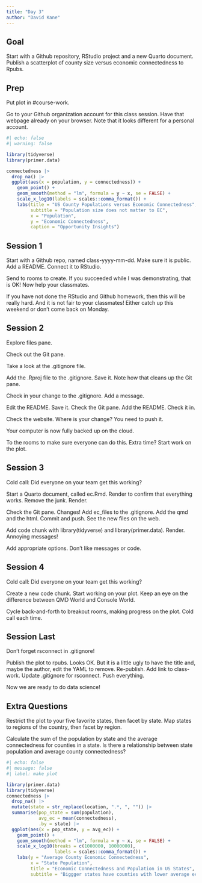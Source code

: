 ```yaml
---
title: "Day 3"
author: "David Kane"
---
```


## Goal

Start with a Github repository, RStudio project and a new Quarto document. Publish a scatterplot of county size versus economic connectedness to Rpubs.

## Prep 

Put plot in #course-work. 

Go to your Github organization account for this class session. Have that webpage already on your browser. Note that it looks different for a personal account.

```r
#| echo: false
#| warning: false

library(tidyverse)
library(primer.data)

connectedness |> 
  drop_na() |> 
  ggplot(aes(x = population, y = connectedness)) +
    geom_point() +
    geom_smooth(method = "lm", formula = y ~ x, se = FALSE) +
    scale_x_log10(labels = scales::comma_format()) +
    labs(title = "US County Populations versus Economic Connectedness",
         subtitle = "Population size does not matter to EC",
         x = "Population",
         y = "Economic Connectedness",
         caption = "Opportunity Insights")
```


## Session 1

Start with a Github repo, named class-yyyy-mm-dd. Make sure it is public. Add a README. Connect it to RStudio.  

Send to rooms to create. If you succeeded while I was demonstrating, that is OK! Now help your classmates.

If you have not done the RStudio and Github homework, then this will be really hard. And it is not fair to your classmates! Either catch up this weekend or don't come back on Monday.

## Session 2

Explore files pane. 

Check out the Git pane.

Take a look at the .gitignore file.

Add the .Rproj file to the .gitignore. Save it. Note how that cleans up the Git pane. 

Check in your change to the .gitignore. Add a message.

Edit the README. Save it. Check the Git pane. Add the README. Check it in.

Check the website. Where is your change? You need to push it.

Your computer is now fully backed up on the cloud. 

To the rooms to make sure everyone can do this. Extra time? Start work on the plot.

## Session 3

Cold call: Did everyone on your team get this working?

Start a Quarto document, called ec.Rmd. Render to confirm that everything works. Remove the junk. Render.

Check the Git pane. Changes! Add ec_files to the .gitignore. Add the qmd and the html. Commit and push. See the new files on the web.

Add code chunk with library(tidyverse) and library(primer.data). Render. Annoying messages! 

Add appropriate options. Don't like messages or code.


## Session 4

Cold call: Did everyone on your team get this working?

Create a new code chunk. Start working on your plot. Keep an eye on the difference between QMD World and Console World. 

Cycle back-and-forth to breakout rooms, making progress on the plot. Cold call each time.

## Session Last

Don't forget rsconnect in .gitignore!

Publish the plot to rpubs. Looks OK. But it is a little ugly to have the title and, maybe the author, edit the YAML to remove. Re-publish. Add link to class-work. Update .gitignore for rsconnect. Push everything.

Now we are ready to do data science!

## Extra Questions

Restrict the plot to your five favorite states, then facet by state.
Map states to regions of the country, then facet by region.

Calculate the sum of the population by state and the average connectedness for counties in a state. Is there a relationship between state population and average county connectedness?

```r
#| echo: false
#| message: false
#| label: make plot

library(primer.data)
library(tidyverse)
connectedness |> 
  drop_na() |> 
  mutate(state = str_replace(location, ".*, ", "")) |> 
  summarise(pop_state = sum(population),
            avg_ec = mean(connectedness),
            .by = state) |> 
  ggplot(aes(x = pop_state, y = avg_ec)) +
    geom_point() +
    geom_smooth(method = "lm", formula = y ~ x, se = FALSE) +
    scale_x_log10(breaks = c(1000000, 10000000),
                  labels = scales::comma_format()) +
    labs(y = "Average County Economic Connectedness",
         x = "State Population",
         title = "Economic Connectedness and Population in US States",
         subtitle = "Biggger states have counties with lower average economic connectedness.")
```

